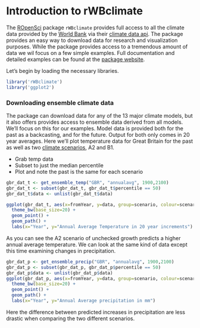 Introduction to rWBclimate
========================================================

The [ROpenSci](http://www.ropensci.org) package `rWBclimate` provides full access to all the climate data provided by the [World Bank](http://www.worldbank.org/) via their [climate data api](http://data.worldbank.org/developers/climate-data-api).  The package provides an easy way to download data for research and visualization purposes.  While the package provides access to a tremendous amount of data we wil focus on a few simple examples.  Full documentation and detailed examples can be found at the [package website](https://github.com/ropensci/rWBclimate).

Let's begin by loading the necessary libraries.

```r
library('rWBclimate')
library('ggplot2')
```


### Downloading ensemble climate data

The package can download data for any of the 13 major climate models, but it also offers provides access to ensemble data derived from all models.  We'll focus on this for our examples.  Model data is provided both for the past as a backcasting, and for the future.  Output for both only comes in 20 year averages.  Here we'll plot temperature data for Great Britain for the past as well as two [climate scenarios](http://climatesanity.wordpress.com/tag/global-depletion-of-groundwater-resources/), A2 and B1.

+ Grab temp data
+ Subset to just the median percentile
+ Plot and note the past is the same for each scenario

```r
gbr_dat_t <- get_ensemble_temp("GBR", "annualavg", 1900,2100)
gbr_dat_t <- subset(gbr_dat_t, gbr_dat_t$percentile == 50)
gbr_dat_t$data <- unlist(gbr_dat_t$data)

ggplot(gbr_dat_t, aes(x=fromYear, y=data, group=scenario, colour=scenario)) + 
  theme_bw(base_size=20) + 
  geom_point() + 
  geom_path() + 
  labs(x="Year", y="Annual Average Temperature in 20 year increments")
```

As you can see the A2 scenario of unchecked growth predicts a higher annual average temperature.  We can look at the same kind of data except this time examining changes in precipitation.

```r
gbr_dat_p <- get_ensemble_precip("GBR", "annualavg", 1900,2100)
gbr_dat_p <- subset(gbr_dat_p, gbr_dat_p$percentile == 50)
gbr_dat_p$data <- unlist(gbr_dat_p$data)
ggplot(gbr_dat_p, aes(x=fromYear, y=data, group=scenario, colour=scenario)) + 
  theme_bw(base_size=20) + 
  geom_point() + 
  geom_path() + 
  labs(x="Year", y="Annual Average precipitation in mm")
```

Here the difference between predicted increases in precipitation are less drastic when comparing the two different scenarios.
